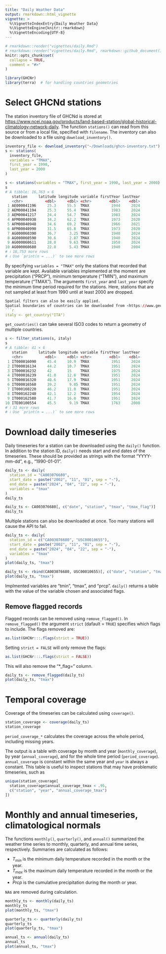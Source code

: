 ```yaml
---
title: "Daily Weather Data"
output: rmarkdown::html_vignette
vignette: >
  %\VignetteIndexEntry{Daily Weather Data}
  %\VignetteEngine{knitr::rmarkdown}
  %\VignetteEncoding{UTF-8}
---
```


```r
# rmarkdown::render("vignettes/daily.Rmd")
# rmarkdown::render("vignettes/daily.Rmd", rmarkdown::github_document())
knitr::opts_chunk$set(
  collapse = TRUE,
  comment = "#>"
)
```

```r
library(GHCNr)
library(terra)  # for handling countries geometries
```

# Select GHCNd stations

The station inventory file of GHCNd is stored at <https://www.ncei.noaa.gov/products/land-based-station/global-historical-climatology-network-daily>.
The function `stations()` can read from this source or from a local file, specified with `filename`.
The inventory can also be downloaded to a file using `download_inventory()`.

```r
inventory_file <- download_inventory("~/Downloads/ghcn-inventory.txt")
s <- stations(
  inventory_file,
  variables = "TMAX",
  first_year = 1990,
  last_year = 2000
)
```

```r
s <- stations(variables = "TMAX", first_year = 1990, last_year = 2000)
s
# A tibble: 16,763 × 6
   station     latitude longitude variable firstYear lastYear
   <chr>          <dbl>     <dbl> <chr>        <dbl>    <dbl>
 1 AE000041196     25.3     55.5  TMAX          1944     2024
 2 AEM00041194     25.3     55.4  TMAX          1983     2024
 3 AEM00041217     24.4     54.7  TMAX          1983     2024
 4 AFM00040938     34.2     62.2  TMAX          1973     2020
 5 AFM00040948     34.6     69.2  TMAX          1966     2021
 6 AFM00040990     31.5     65.8  TMAX          1973     2020
 7 AG000060390     36.7      3.25 TMAX          1940     2024
 8 AG000060590     30.6      2.87 TMAX          1940     2024
 9 AG000060611     28.0      9.63 TMAX          1958     2024
10 AG000060680     22.8      5.43 TMAX          1940     2004
# ℹ 16,753 more rows
# ℹ Use `print(n = ...)` to see more rows
```

By specifying `variables = "TMAX"` only the stations that recorded that variable are kept.
Available variables implemented at the moment are precipitation ("PRCP"), minimum temperature ("TMIN"), and maximum temperature ("TMAX").
The arguments `first_year` and `last_year` specify the minimum time period required for the stations.
Here, stations that are not sampled at least from 1990 until at least 2000 are dropped.
```r

Spatial filters can also be easily applied.
Spatial boundaries of countries can be downloaded from <https://www.geoboundaries.org/> using the `get_countr(couuntry_code = ...)` function, where `country_code` is the ISO3 code.
```r
italy <- get_country("ITA")
```

`get_countries()` can take several ISO3 codes to return a geometry of multiple countries.

```r
s <- filter_stations(s, italy)
s
# A tibble: 41 × 6
   station     latitude longitude variable firstYear lastYear
   <chr>          <dbl>     <dbl> <chr>        <dbl>    <dbl>
 1 IT000016090     45.4     10.9  TMAX          1951     2024
 2 IT000016134     44.2     10.7  TMAX          1951     2024
 3 IT000016232     42       15    TMAX          1975     2024
 4 IT000016239     41.8     12.6  TMAX          1951     2024
 5 IT000016320     40.6     17.9  TMAX          1951     2024
 6 IT000016560     39.2      9.05 TMAX          1951     2024
 7 IT000160220     46.2     11.0  TMAX          1951     2024
 8 IT000162240     42.1     12.2  TMAX          1954     2024
 9 IT000162580     41.7     16.0  TMAX          1951     2024
10 ITE00100554     45.5      9.19 TMAX          1763     2008
# ℹ 31 more rows
# ℹ Use `print(n = ...)` to see more rows
```

# Download daily timeseries

Daily timeseries for a station can be downloaded using the `daily()` function.
In addition to the station ID, `daily()` needs start and end dates of the timeseries.
These should be provided as strings with the format "YYYY-mm-dd", e.g., "1990-01-01".

```r
daily_ts <- daily(
  station_id = "CA003076680",
  start_date = paste("2002", "11", "01", sep = "-"),
  end_date = paste("2024", "04", "22", sep = "-"),
  variables = "tmax"
)
daily_ts
```

```r
daily_ts <- CA003076680[, c("date", "station", "tmax", "tmax_flag")]
daily_ts
```

Multiple stations can also be downloaded at once.
Too many stations will cause the API to fail.
```r
daily_ts <- daily(
  station_id = c("CA003076680", "USC00010655"),
  start_date = paste("2002", "11", "01", sep = "-"),
  end_date = paste("2024", "04", "22", sep = "-"),
  variables = "tmax"
)
plot(daily_ts, "tmax")
```
```r
daily_ts <- rbind(CA003076680, USC00010655)[, c("date", "station", "tmax", "tmax_flag")]
plot(daily_ts, "tmax")
```

Implmented variables are "tmin", "tmax", and "prcp".
`daily()` returns a table with the value of the variable chosen and associated flags.

## Remove flagged records

Flagged records can be removed using `remove_flagged()`.
In `remove_flagged()` the argument `strict` (dafault = `TRUE`) specifies which flags to include.
The flags removed are:
```r
as.list(GHCNr:::.flags(strict = TRUE))
```
Setting `strict = FALSE` will only remove the flags:
```r
as.list(GHCNr:::.flags(strict = FALSE))
```

This will also remove the "*_flag=" column.
```r
daily_ts <- remove_flagged(daily_ts)
plot(daily_ts, "tmax")
```

# Temporal coverage
Coverage of the timeseries can be calculated using `coverage()`.
```r
station_coverage <- coverage(daily_ts)
station_coverage
```
`period_coverage_*` calculates the coverage across the whole period, including missing years.

The output is a table with coverage by month and year (`monthly_coverage`), by year (`annual_coverage`), and for the whole time period (`period_coverage`).
`annual_coverage` is constant within the same year and `year` is always a constant.
This table is useful to inspect stations that may have problematic timeseries, such as 
```r
unique(station_coverage[
  station_coverage$annual_coverage_tmax < .95,
  c("station", "year", "annual_coverage_tmax")
])
```

# Monthly and annual timeseries, climatological normals

The functions `monthly()`, `quarterly()`, and `annual()` summarized the weather time series to monthly, quarterly, and annual time series, respectively.
Summaries are calculated as follows:

  - $T_{min}$ is the minimum daily temperature recorded in the month or the year.
  - $T_{max}$ is the maximum daily temperature recorded in the month or the year.
  - $Prcp$ is the cumulative precipitation during the month or year.

`NA`s are removed during calculation.


```r
monthly_ts <- monthly(daily_ts)
monthly_ts
plot(monthly_ts, "tmax")
```

```r
quarterly_ts <- quarterly(daily_ts)
quarterly_ts
plot(quarterly_ts, "tmax")
```

```r
annual_ts <- annual(daily_ts)
annual_ts
plot(annual_ts, "tmax")
```
